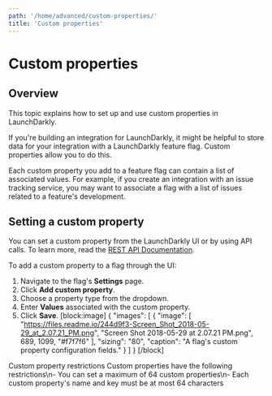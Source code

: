 ```yaml
---
path: '/home/advanced/custom-properties/'
title: 'Custom properties'
---
```


# Custom properties

## Overview

This topic explains how to set up and use custom properties in LaunchDarkly.

If you're building an integration for LaunchDarkly, it might be helpful to store data for your integration with a LaunchDarkly feature flag. Custom properties allow you to do this.

Each custom property you add to a feature flag can contain a list of associated values. For example, if you create an integration with an issue tracking service, you may want to associate a flag with a list of issues related to a feature's development.

## Setting a custom property

You can set a custom property from the LaunchDarkly UI or by using API calls. To learn more, read the [REST API Documentation](https://apidocs.launchdarkly.com/docs/feature-flags-overview).

To add a custom property to a flag through the UI:

1. Navigate to the flag's **Settings** page.
2. Click **Add custom property**.
3. Choose a property type from the dropdown.
4. Enter **Values** associated with the custom property.
5. Click **Save**.
   [block:image]
   {
   "images": [
   {
   "image": [
   "https://files.readme.io/244d9f3-Screen_Shot_2018-05-29_at_2.07.21_PM.png",
   "Screen Shot 2018-05-29 at 2.07.21 PM.png",
   689,
   1099,
   "#f7f7f6"
   ],
   "sizing": "80",
   "caption": "A flag's custom property configuration fields."
   }
   ]
   }
   [/block]

<Callout intent="alert">
  <CalloutTitle>Custom property restrictions</CalloutTitle>
  <CalloutDescription>
    Custom properties have the following restrictions\n- You can set a maximum of 64 custom properties\n- Each custom
    property's name and key must be at most 64 characters
  </CalloutDescription>
</Callout>
